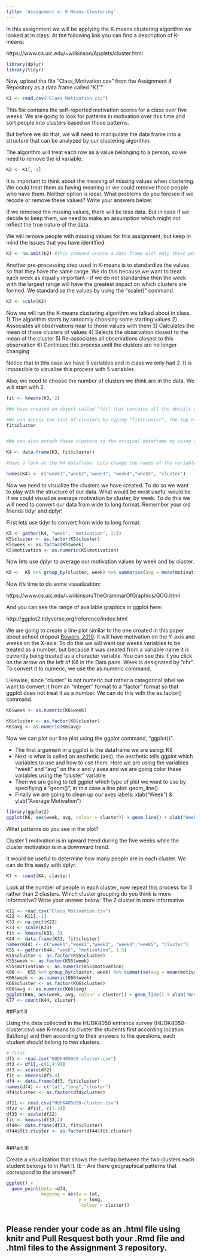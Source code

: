 ```yaml
---
title: 'Assignment 4: K Means Clustering'
---
```


In this assignment we will be applying the K-means clustering algorithm we looked at in class. At the following link you can find a description of K-means:

https://www.cs.uic.edu/~wilkinson/Applets/cluster.html


```r
library(dplyr)
library(tidyr)
```

Now, upload the file "Class_Motivation.csv" from the Assignment 4 Repository as a data frame called "K1""
```r

K1 <- read.csv("Class_Motivation.csv")

```

This file contains the self-reported motivation scores for a class over five weeks. We are going to look for patterns in motivation over this time and sort people into clusters based on those patterns.

But before we do that, we will need to manipulate the data frame into a structure that can be analyzed by our clustering algorithm.

The algorithm will treat each row as a value belonging to a person, so we need to remove the id variable.

```r

K2 <- K1[,-1] 

```

It is important to think about the meaning of missing values when clustering. We could treat them as having meaning or we could remove those people who have them. Neither option is ideal. What problems do you foresee if we recode or remove these values? Write your answers below:

If we removed the missing values, there will be less data. But in case if we decide to keep them, we need to make an assumption which might not reflect the true nature of the data. 


We will remove people with missing values for this assignment, but keep in mind the issues that you have identified.


```r

K3 <- na.omit(K2) #This command create a data frame with only those people with no missing values. It "omits" all rows with missing values, also known as a "listwise deletion". EG - It runs down the list deleting rows as it goes.

```

Another pre-processing step used in K-means is to standardize the values so that they have the same range. We do this because we want to treat each week as equally important - if we do not standardise then the week with the largest range will have the greatest impact on which clusters are formed. We standardise the values by using the "scale()" command.

```r

K3 <- scale(K3)

```


Now we will run the K-means clustering algorithm we talked about in class. 
1) The algorithm starts by randomly choosing some starting values 
2) Associates all observations near to those values with them
3) Calculates the mean of those clusters of values
4) Selects the observation closest to the mean of the cluster
5) Re-associates all observations closest to this observation
6) Continues this process until the clusters are no longer changing

Notice that in this case we have 5 variables and in class we only had 2. It is impossible to vizualise this process with 5 variables.

Also, we need to choose the number of clusters we think are in the data. We will start with 2.

```r

fit <- kmeans(K3, 2)

#We have created an object called "fit" that contains all the details of our clustering including which observations belong to each cluster.

#We can access the list of clusters by typing "fit$cluster", the top row corresponds to the original order the rows were in. Notice we have deleted some rows.
fit$cluster


#We can also attach these clusters to the original dataframe by using the "data.frame" command to create a new data frame called K4.

K4 <- data.frame(K3, fit$cluster)

#Have a look at the K4 dataframe. Lets change the names of the variables to make it more convenient with the names() command.

names(K4) <- c("week1","week2","week3", "week4","week5", "cluster")
```

Now we need to visualize the clusters we have created. To do so we want to play with the structure of our data. What would be most useful would be if we could visualize average motivation by cluster, by week. To do this we will need to convert our data from wide to long format. Remember your old friends tidyr and dplyr!

First lets use tidyr to convert from wide to long format.
```r

K5 <- gather(K4, "week", "motivation", 1:5)
K5$cluster <- as.factor(K5$cluster)
K5$week <- as.factor(K5$week)
K5$motivation <- as.numeric(K5$motivation)
```

Now lets use dplyr to average our motivation values by week and by cluster.

```r

K6 <-  K5 %>% group_by(cluster, week) %>% summarise(avg = mean(motivation))

```

Now it's time to do some visualization: 

https://www.cs.uic.edu/~wilkinson/TheGrammarOfGraphics/GOG.html

And you can see the range of available graphics in ggplot here:

http://ggplot2.tidyverse.org/reference/index.html

We are going to create a line plot similar to the one created in this paper about school dropout [Bowers, 2010](http://pareonline.net/pdf/v15n7.pdf). It will have motivation on the Y-axis and weeks on the X-axis. To do this we will want our weeks variables to be treated as a number, but because it was created from a variable name it is currently being treated as a character variable. You can see this if you click on the arrow on the left of K6 in the Data pane. Week is designated by "chr". To convert it to numeric, we use the as.numeric command. 

Likewise, since "cluster" is not numeric but rather a categorical label we want to convert it from an "integer" format to a "factor" format so that ggplot does not treat it as a number. We can do this with the as.factor() command.

```r

K6$week <- as.numeric(K6$week)

K6$cluster <- as.factor(K6$cluster)
K6$avg <- as.numeric(K6$avg)
```

Now we can plot our line plot using the ggplot command, "ggplot()".

- The first argument in a ggplot is the dataframe we are using: K6
- Next is what is called an aesthetic (aes), the aesthetic tells ggplot which variables to use and how to use them. Here we are using the variables "week" and "avg" on the x and y axes and we are going color these variables using the "cluster" variable
- Then we are going to tell ggplot which type of plot we want to use by specifiying a "geom()", in this case a line plot: geom_line()
- Finally we are going to clean up our axes labels: xlab("Week") & ylab("Average Motivation")

```r
library(ggplot2)
ggplot(K6, aes(week, avg, colour = cluster)) + geom_line() + xlab("Week") + ylab("Average Motivation")

```

What patterns do you see in the plot?

Cluster 1 motivation is in upward trend during the five weeks
while the cluster motivation is in a downward trend.

It would be useful to determine how many people are in each cluster. We can do this easily with dplyr.

```r
K7 <- count(K4, cluster)
```

Look at the number of people in each cluster, now repeat this process for 3 rather than 2 clusters. Which cluster grouping do you think is more informative? Write your answer below:
The 2 cluster in more informative
```r
K11 <- read.csv("Class_Motivation.csv")
K22 <- K11[,-1] 
K33 <- na.omit(K22)
K33 <- scale(K33)
fit <- kmeans(K33, 3)
K44 <- data.frame(K33, fit$cluster)
names(K44) <- c("week1","week2","week3", "week4","week5", "cluster")
K55 <- gather(K44, "week", "motivation", 1:5)
K55$cluster <- as.factor(K55$cluster)
K55$week <- as.factor(K55$week)
K55$motivation <- as.numeric(K55$motivation)
K66 <-  K55 %>% group_by(cluster, week) %>% summarise(avg = mean(motivation))
K66$week <- as.numeric(K66$week)
K66$cluster <- as.factor(K66$cluster)
K66$avg <- as.numeric(K66$avg)
ggplot(K66, aes(week, avg, colour = cluster)) + geom_line() + xlab("Week") + ylab("Average Motivation")
K77 <- count(K44, cluster)
```

##Part II

Using the data collected in the HUDK4050 entrance survey (HUDK4050-cluster.csv) use K-means to cluster the students first according location (lat/long) and then according to their answers to the questions, each student should belong to two clusters.
```r
# first
df1 <- read.csv("HUDK405020-cluster.csv")
df2 <- df1[,-c(1,4:9)]
df3 <- scale(df2)
fit <- kmeans(df3,4)
df4 <- data.frame(df3, fit$cluster)
names(df4) <- c("lat","long","cluster")
df4$cluster <- as.factor(df4$cluster)
```

```r
df11 <- read.csv("HUDK405020-cluster.csv")
df22 <- df11[,-c(1:3)]
df33 <- scale(df22)
fit <- kmeans(df33,2)
df44<- data.frame(df33, fit$cluster)
df44$fit.cluster <- as.factor(df44$fit.cluster)
```

```r

```

##Part III

Create a visualization that shows the overlap between the two clusters each student belongs to in Part II. IE - Are there geographical patterns that correspond to the answers? 

```r
ggplot() +
  geom_point(data =df4, 
             mapping = aes(x = lat, 
                           y = long, 
                            colour = cluster))
```
```r

```


## Please render your code as an .html file using knitr and Pull Resquest both your .Rmd file and .html files to the Assignment 3 repository.

